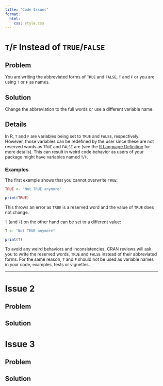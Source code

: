 ```yaml
---
title: "Code Issues"
format: 
  html:
    css: style.css
---
```


# `T`/`F` Instead of `TRUE`/`FALSE` 

## Problem
You are writing the abbreviated forms of `TRUE` and `FALSE`, `T` and `F` or you are using `T` or `F` as names.

## Solution
Change the abbreviation to the full words or use a different variable name. 

## Details

In R, `T` and `F` are variables being set to `TRUE` and `FALSE`, respectively. However, those variables can be redefined by the user since these are not reserved words as `TRUE` and `FALSE` are (see the [R Language Definition](https://cran.r-project.org/doc/manuals/r-release/R-lang.html#Reserved-words) for more details).
This can result in weird code behavior as users of your package might have variables named `T`/`F`. 

### Examples

The first example shows that you cannot overwrite `TRUE`:
```r
TRUE <- "Not TRUE anymore"

print(TRUE)
```

This throws an error as `TRUE` is a reserved word and the value of `TRUE` does not change. 

`T` (and `F`) on the other hand can be set to a different value:
```r
T <- "Not TRUE anymore"

print(T)
```


To avoid any weird behaviors and inconsistencies, CRAN reviews will ask you to write the reserved words, `TRUE` and `FALSE` instead of their abbreviated forms. For the same reason, `T` and `F` should not be used as variable names in your code, examples, tests or vignettes.  





----------------------------------

# Issue 2

## Problem

## Solution

# Issue 3

## Problem

## Solution
